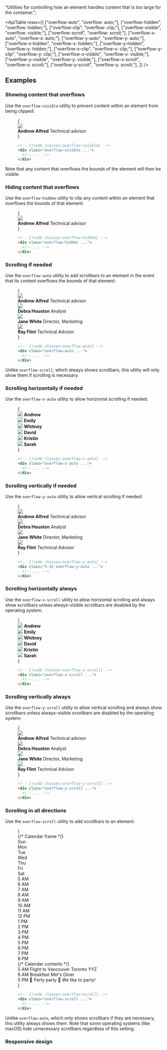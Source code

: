 

  "Utilities for controlling how an element handles content that is too large for the container.";

<ApiTable
  rows={[
    ["overflow-auto", "overflow: auto;"],
    ["overflow-hidden", "overflow: hidden;"],
    ["overflow-clip", "overflow: clip;"],
    ["overflow-visible", "overflow: visible;"],
    ["overflow-scroll", "overflow: scroll;"],
    ["overflow-x-auto", "overflow-x: auto;"],
    ["overflow-y-auto", "overflow-y: auto;"],
    ["overflow-x-hidden", "overflow-x: hidden;"],
    ["overflow-y-hidden", "overflow-y: hidden;"],
    ["overflow-x-clip", "overflow-x: clip;"],
    ["overflow-y-clip", "overflow-y: clip;"],
    ["overflow-x-visible", "overflow-x: visible;"],
    ["overflow-y-visible", "overflow-y: visible;"],
    ["overflow-x-scroll", "overflow-x: scroll;"],
    ["overflow-y-scroll", "overflow-y: scroll;"],
  ]}
/>

## Examples

### Showing content that overflows

Use the `overflow-visible` utility to prevent content within an element from being clipped:

<Figure>

<Example>
  {
    <div className="relative mx-auto flex max-w-sm items-center gap-6 overflow-visible rounded-xl bg-white shadow-lg ring-1 ring-black/5 dark:bg-gray-800">
      <img
        className="absolute -left-6 h-24 w-24 rounded-full shadow-lg"
        src="https://images.unsplash.com/photo-1501196354995-cbb51c65aaea?ixlib=rb-1.2.1&ixid=MnwxMjA3fDB8MHxwaG90by1wYWdlfHx8fGVufDB8fHx8&auto=format&fit=facearea&facepad=4&w=256&h=256&q=80"
      />
      <div className="flex flex-col py-5 pl-24">
        <strong className="text-sm font-medium text-gray-900 dark:text-gray-200">Andrew Alfred</strong>
        <span className="text-sm font-medium text-gray-500 dark:text-gray-400">Technical advisor</span>
      </div>
    </div>
  }
</Example>

```html
<!-- [!code classes:overflow-visible] -->
<div class="overflow-visible ...">
  <!-- ... -->
</div>
```

</Figure>

Note that any content that overflows the bounds of the element will then be visible.

### Hiding content that overflows

Use the `overflow-hidden` utility to clip any content within an element that overflows the bounds of that element:

<Figure>

<Example>
  {
    <div className="relative mx-auto flex max-w-sm items-center gap-6 overflow-hidden rounded-xl bg-white shadow-lg ring-1 ring-black/5 dark:bg-gray-800">
      <img
        className="absolute -left-6 h-24 w-24 rounded-full shadow-lg"
        src="https://images.unsplash.com/photo-1501196354995-cbb51c65aaea?ixlib=rb-1.2.1&ixid=MnwxMjA3fDB8MHxwaG90by1wYWdlfHx8fGVufDB8fHx8&auto=format&fit=facearea&facepad=4&w=256&h=256&q=80"
      />
      <div className="flex flex-col py-5 pl-24">
        <strong className="text-sm font-medium text-gray-900 dark:text-gray-200">Andrew Alfred</strong>
        <span className="text-sm font-medium text-gray-500 dark:text-gray-400">Technical advisor</span>
      </div>
    </div>
  }
</Example>

```html
<!-- [!code classes:overflow-hidden] -->
<div class="overflow-hidden ...">
  <!-- ... -->
</div>
```

</Figure>

### Scrolling if needed

Use the `overflow-auto` utility to add scrollbars to an element in the event that its content overflows the bounds of that element:

<Figure hint="Scroll vertically">

<Example>
  {
    <div className="relative mx-auto flex h-72 max-w-sm flex-col divide-y divide-gray-200 overflow-auto rounded-xl bg-white shadow-lg ring-1 ring-black/5 dark:divide-gray-200/5 dark:bg-gray-800">
      <div className="flex items-center gap-4 p-4">
        <img
          className="h-12 w-12 rounded-full"
          src="https://images.unsplash.com/photo-1501196354995-cbb51c65aaea?ixlib=rb-1.2.1&ixid=MnwxMjA3fDB8MHxwaG90by1wYWdlfHx8fGVufDB8fHx8&auto=format&fit=facearea&facepad=4&w=256&h=256&q=80"
        />
        <div className="flex flex-col">
          <strong className="text-sm font-medium text-gray-900 dark:text-gray-200">Andrew Alfred</strong>
          <span className="text-sm font-medium text-gray-500 dark:text-gray-400">Technical advisor</span>
        </div>
      </div>
      <div className="flex items-center gap-4 p-4">
        <img
          className="h-12 w-12 rounded-full"
          src="https://images.unsplash.com/photo-1531123897727-8f129e1688ce?ixlib=rb-1.2.1&ixid=MnwxMjA3fDB8MHxwaG90by1wYWdlfHx8fGVufDB8fHx8&auto=format&fit=facearea&facepad=4&w=256&h=256&q=80"
        />
        <div className="flex flex-col">
          <strong className="text-sm font-medium text-gray-900 dark:text-gray-200">Debra Houston</strong>
          <span className="text-sm font-medium text-gray-500 dark:text-gray-400">Analyst</span>
        </div>
      </div>
      <div className="flex items-center gap-4 p-4">
        <img
          className="h-12 w-12 rounded-full"
          src="https://images.unsplash.com/photo-1517841905240-472988babdf9?ixlib=rb-1.2.1&ixid=MnwxMjA3fDB8MHxwaG90by1wYWdlfHx8fGVufDB8fHx8&auto=format&fit=facearea&facepad=4&w=256&h=256&q=80"
        />
        <div className="flex flex-col">
          <strong className="text-sm font-medium text-gray-900 dark:text-gray-200">Jane White</strong>
          <span className="text-sm font-medium text-gray-500 dark:text-gray-400">Director, Marketing</span>
        </div>
      </div>
      <div className="flex items-center gap-4 p-4">
        <img
          className="h-12 w-12 rounded-full"
          src="https://images.unsplash.com/photo-1531427186611-ecfd6d936c79?ixlib=rb-1.2.1&ixid=MnwxMjA3fDB8MHxwaG90by1wYWdlfHx8fGVufDB8fHx8&auto=format&fit=facearea&facepad=4&w=256&h=256&q=80"
        />
        <div className="flex flex-col">
          <strong className="text-sm font-medium text-gray-900 dark:text-gray-200">Ray Flint</strong>
          <span className="text-sm font-medium text-gray-500 dark:text-gray-400">Technical Advisor</span>
        </div>
      </div>
    </div>
  }
</Example>

```html
<!-- [!code classes:overflow-auto] -->
<div class="overflow-auto ...">
  <!-- ... -->
</div>
```

</Figure>

Unlike `overflow-scroll`, which always shows scrollbars, this utility will only show them if scrolling is necessary.

### Scrolling horizontally if needed

Use the `overflow-x-auto` utility to allow horizontal scrolling if needed:

<Figure hint="Scroll horizontally">

<Example padding={false}>
  {
    <div className="mx-auto max-w-md min-w-0 bg-white shadow-xl dark:bg-gray-800">
      <div className="flex overflow-x-auto">
        <div className="flex-none px-3 py-6 first:pl-6 last:pr-6">
          <div className="flex flex-col items-center justify-center gap-3">
            <img
              className="h-18 w-18 rounded-full"
              src="https://images.unsplash.com/photo-1501196354995-cbb51c65aaea?ixlib=rb-1.2.1&ixid=MnwxMjA3fDB8MHxwaG90by1wYWdlfHx8fGVufDB8fHx8&auto=format&fit=facearea&facepad=4&w=256&h=256&q=80"
            />
            <strong className="text-xs font-medium text-gray-900 dark:text-gray-200">Andrew</strong>
          </div>
        </div>
        <div className="flex-none px-3 py-6 first:pl-6 last:pr-6">
          <div className="flex flex-col items-center justify-center gap-3">
            <img
              className="h-18 w-18 rounded-full"
              src="https://images.unsplash.com/photo-1494790108377-be9c29b29330?ixlib=rb-1.2.1&ixid=MnwxMjA3fDB8MHxwaG90by1wYWdlfHx8fGVufDB8fHx8&auto=format&fit=facearea&facepad=4&w=256&h=256&q=80"
            />
            <strong className="text-xs font-medium text-gray-900 dark:text-gray-200">Emily</strong>
          </div>
        </div>
        <div className="flex-none px-3 py-6 first:pl-6 last:pr-6">
          <div className="flex flex-col items-center justify-center gap-3">
            <img
              className="h-18 w-18 rounded-full"
              src="https://images.unsplash.com/photo-1502685104226-ee32379fefbe?ixlib=rb-1.2.1&ixid=MnwxMjA3fDB8MHxwaG90by1wYWdlfHx8fGVufDB8fHx8&auto=format&fit=facearea&facepad=4&w=256&h=256&q=80"
            />
            <strong className="text-xs font-medium text-gray-900 dark:text-gray-200">Whitney</strong>
          </div>
        </div>
        <div className="flex-none px-3 py-6 first:pl-6 last:pr-6">
          <div className="flex flex-col items-center justify-center gap-3">
            <img
              className="h-18 w-18 rounded-full"
              src="https://images.unsplash.com/photo-1519345182560-3f2917c472ef?ixlib=rb-1.2.1&ixid=MnwxMjA3fDB8MHxwaG90by1wYWdlfHx8fGVufDB8fHx8&auto=format&fit=facearea&facepad=4&w=256&h=256&q=80"
            />
            <strong className="text-xs font-medium text-gray-900 dark:text-gray-200">David</strong>
          </div>
        </div>
        <div className="flex-none px-3 py-6 first:pl-6 last:pr-6">
          <div className="flex flex-col items-center justify-center gap-3">
            <img
              className="h-18 w-18 rounded-full"
              src="https://images.unsplash.com/photo-1438761681033-6461ffad8d80?ixlib=rb-1.2.1&ixid=MnwxMjA3fDB8MHxwaG90by1wYWdlfHx8fGVufDB8fHx8&auto=format&fit=facearea&facepad=4&w=256&h=256&q=80"
            />
            <strong className="text-xs font-medium text-gray-900 dark:text-gray-200">Kristin</strong>
          </div>
        </div>
        <div className="flex-none px-3 py-6 first:pl-6 last:pr-6">
          <div className="flex flex-col items-center justify-center gap-3">
            <img
              className="h-18 w-18 rounded-full"
              src="https://images.unsplash.com/photo-1605405748313-a416a1b84491?ixlib=rb-1.2.1&ixid=MnwxMjA3fDB8MHxwaG90by1wYWdlfHx8fGVufDB8fHx8&auto=format&fit=facearea&facepad=4&w=256&h=256&q=80"
            />
            <strong className="text-xs font-medium text-gray-900 dark:text-gray-200">Sarah</strong>
          </div>
        </div>
      </div>
    </div>
  }
</Example>

```html
<!-- [!code classes:overflow-x-auto] -->
<div class="overflow-x-auto ...">
  <!-- ... -->
</div>
```

</Figure>

### Scrolling vertically if needed

Use the `overflow-y-auto` utility to allow vertical scrolling if needed:

<Figure hint="Scroll vertically">

<Example>
  {
    <div className="relative mx-auto flex h-72 max-w-sm flex-col divide-y divide-gray-200 overflow-y-auto rounded-xl bg-white shadow-lg ring-1 ring-black/5 dark:divide-gray-200/5 dark:bg-gray-800">
      <div className="flex items-center gap-4 p-4">
        <img
          className="h-12 w-12 rounded-full"
          src="https://images.unsplash.com/photo-1501196354995-cbb51c65aaea?ixlib=rb-1.2.1&ixid=MnwxMjA3fDB8MHxwaG90by1wYWdlfHx8fGVufDB8fHx8&auto=format&fit=facearea&facepad=4&w=256&h=256&q=80"
        />
        <div className="flex flex-col">
          <strong className="text-sm font-medium text-gray-900 dark:text-gray-200">Andrew Alfred</strong>
          <span className="text-sm font-medium text-gray-500 dark:text-gray-400">Technical advisor</span>
        </div>
      </div>
      <div className="flex items-center gap-4 p-4">
        <img
          className="h-12 w-12 rounded-full"
          src="https://images.unsplash.com/photo-1531123897727-8f129e1688ce?ixlib=rb-1.2.1&ixid=MnwxMjA3fDB8MHxwaG90by1wYWdlfHx8fGVufDB8fHx8&auto=format&fit=facearea&facepad=4&w=256&h=256&q=80"
        />
        <div className="flex flex-col">
          <strong className="text-sm font-medium text-gray-900 dark:text-gray-200">Debra Houston</strong>
          <span className="text-sm font-medium text-gray-500 dark:text-gray-400">Analyst</span>
        </div>
      </div>
      <div className="flex items-center gap-4 p-4">
        <img
          className="h-12 w-12 rounded-full"
          src="https://images.unsplash.com/photo-1517841905240-472988babdf9?ixlib=rb-1.2.1&ixid=MnwxMjA3fDB8MHxwaG90by1wYWdlfHx8fGVufDB8fHx8&auto=format&fit=facearea&facepad=4&w=256&h=256&q=80"
        />
        <div className="flex flex-col">
          <strong className="text-sm font-medium text-gray-900 dark:text-gray-200">Jane White</strong>
          <span className="text-sm font-medium text-gray-500 dark:text-gray-400">Director, Marketing</span>
        </div>
      </div>
      <div className="flex items-center gap-4 p-4">
        <img
          className="h-12 w-12 rounded-full"
          src="https://images.unsplash.com/photo-1531427186611-ecfd6d936c79?ixlib=rb-1.2.1&ixid=MnwxMjA3fDB8MHxwaG90by1wYWdlfHx8fGVufDB8fHx8&auto=format&fit=facearea&facepad=4&w=256&h=256&q=80"
        />
        <div className="flex flex-col">
          <strong className="text-sm font-medium text-gray-900 dark:text-gray-200">Ray Flint</strong>
          <span className="text-sm font-medium text-gray-500 dark:text-gray-400">Technical Advisor</span>
        </div>
      </div>
    </div>
  }
</Example>

```html
<!-- [!code classes:overflow-y-auto] -->
<div class="h-32 overflow-y-auto ...">
  <!-- ... -->
</div>
```

</Figure>

### Scrolling horizontally always

Use the `overflow-x-scroll` utility to allow horizontal scrolling and always show scrollbars unless always-visible scrollbars are disabled by the operating system:

<Figure hint="Scroll horizontally">

<Example padding={false}>
  {
    <div className="mx-auto max-w-md min-w-0 bg-white shadow-xl dark:bg-gray-800">
      <div className="flex overflow-x-scroll">
        <div className="flex-none px-3 py-6 first:pl-6 last:pr-6">
          <div className="flex flex-col items-center justify-center gap-3">
            <img
              className="h-18 w-18 rounded-full"
              src="https://images.unsplash.com/photo-1501196354995-cbb51c65aaea?ixlib=rb-1.2.1&ixid=MnwxMjA3fDB8MHxwaG90by1wYWdlfHx8fGVufDB8fHx8&auto=format&fit=facearea&facepad=4&w=256&h=256&q=80"
            />
            <strong className="text-xs font-medium text-gray-900 dark:text-gray-200">Andrew</strong>
          </div>
        </div>
        <div className="flex-none px-3 py-6 first:pl-6 last:pr-6">
          <div className="flex flex-col items-center justify-center gap-3">
            <img
              className="h-18 w-18 rounded-full"
              src="https://images.unsplash.com/photo-1494790108377-be9c29b29330?ixlib=rb-1.2.1&ixid=MnwxMjA3fDB8MHxwaG90by1wYWdlfHx8fGVufDB8fHx8&auto=format&fit=facearea&facepad=4&w=256&h=256&q=80"
            />
            <strong className="text-xs font-medium text-gray-900 dark:text-gray-200">Emily</strong>
          </div>
        </div>
        <div className="flex-none px-3 py-6 first:pl-6 last:pr-6">
          <div className="flex flex-col items-center justify-center gap-3">
            <img
              className="h-18 w-18 rounded-full"
              src="https://images.unsplash.com/photo-1502685104226-ee32379fefbe?ixlib=rb-1.2.1&ixid=MnwxMjA3fDB8MHxwaG90by1wYWdlfHx8fGVufDB8fHx8&auto=format&fit=facearea&facepad=4&w=256&h=256&q=80"
            />
            <strong className="text-xs font-medium text-gray-900 dark:text-gray-200">Whitney</strong>
          </div>
        </div>
        <div className="flex-none px-3 py-6 first:pl-6 last:pr-6">
          <div className="flex flex-col items-center justify-center gap-3">
            <img
              className="h-18 w-18 rounded-full"
              src="https://images.unsplash.com/photo-1519345182560-3f2917c472ef?ixlib=rb-1.2.1&ixid=MnwxMjA3fDB8MHxwaG90by1wYWdlfHx8fGVufDB8fHx8&auto=format&fit=facearea&facepad=4&w=256&h=256&q=80"
            />
            <strong className="text-xs font-medium text-gray-900 dark:text-gray-200">David</strong>
          </div>
        </div>
        <div className="flex-none px-3 py-6 first:pl-6 last:pr-6">
          <div className="flex flex-col items-center justify-center gap-3">
            <img
              className="h-18 w-18 rounded-full"
              src="https://images.unsplash.com/photo-1438761681033-6461ffad8d80?ixlib=rb-1.2.1&ixid=MnwxMjA3fDB8MHxwaG90by1wYWdlfHx8fGVufDB8fHx8&auto=format&fit=facearea&facepad=4&w=256&h=256&q=80"
            />
            <strong className="text-xs font-medium text-gray-900 dark:text-gray-200">Kristin</strong>
          </div>
        </div>
        <div className="flex-none px-3 py-6 first:pl-6 last:pr-6">
          <div className="flex flex-col items-center justify-center gap-3">
            <img
              className="h-18 w-18 rounded-full"
              src="https://images.unsplash.com/photo-1605405748313-a416a1b84491?ixlib=rb-1.2.1&ixid=MnwxMjA3fDB8MHxwaG90by1wYWdlfHx8fGVufDB8fHx8&auto=format&fit=facearea&facepad=4&w=256&h=256&q=80"
            />
            <strong className="text-xs font-medium text-gray-900 dark:text-gray-200">Sarah</strong>
          </div>
        </div>
      </div>
    </div>
  }
</Example>

```html
<!-- [!code classes:overflow-x-scroll] -->
<div class="overflow-x-scroll ...">
  <!-- ... -->
</div>
```

</Figure>

### Scrolling vertically always

Use the `overflow-y-scroll` utility to allow vertical scrolling and always show scrollbars unless always-visible scrollbars are disabled by the operating system:

<Figure hint="Scroll vertically">

<Example>
  {
    <div className="relative mx-auto flex h-72 max-w-sm flex-col divide-y divide-gray-200 overflow-y-scroll rounded-xl bg-white shadow-lg ring-1 ring-black/5 dark:divide-gray-200/5 dark:bg-gray-800">
      <div className="flex items-center gap-4 p-4">
        <img
          className="h-12 w-12 rounded-full"
          src="https://images.unsplash.com/photo-1501196354995-cbb51c65aaea?ixlib=rb-1.2.1&ixid=MnwxMjA3fDB8MHxwaG90by1wYWdlfHx8fGVufDB8fHx8&auto=format&fit=facearea&facepad=4&w=256&h=256&q=80"
        />
        <div className="flex flex-col">
          <strong className="text-sm font-medium text-gray-900 dark:text-gray-200">Andrew Alfred</strong>
          <span className="text-sm font-medium text-gray-500 dark:text-gray-400">Technical advisor</span>
        </div>
      </div>
      <div className="flex items-center gap-4 p-4">
        <img
          className="h-12 w-12 rounded-full"
          src="https://images.unsplash.com/photo-1531123897727-8f129e1688ce?ixlib=rb-1.2.1&ixid=MnwxMjA3fDB8MHxwaG90by1wYWdlfHx8fGVufDB8fHx8&auto=format&fit=facearea&facepad=4&w=256&h=256&q=80"
        />
        <div className="flex flex-col">
          <strong className="text-sm font-medium text-gray-900 dark:text-gray-200">Debra Houston</strong>
          <span className="text-sm font-medium text-gray-500 dark:text-gray-400">Analyst</span>
        </div>
      </div>
      <div className="flex items-center gap-4 p-4">
        <img
          className="h-12 w-12 rounded-full"
          src="https://images.unsplash.com/photo-1517841905240-472988babdf9?ixlib=rb-1.2.1&ixid=MnwxMjA3fDB8MHxwaG90by1wYWdlfHx8fGVufDB8fHx8&auto=format&fit=facearea&facepad=4&w=256&h=256&q=80"
        />
        <div className="flex flex-col">
          <strong className="text-sm font-medium text-gray-900 dark:text-gray-200">Jane White</strong>
          <span className="text-sm font-medium text-gray-500 dark:text-gray-400">Director, Marketing</span>
        </div>
      </div>
      <div className="flex items-center gap-4 p-4">
        <img
          className="h-12 w-12 rounded-full"
          src="https://images.unsplash.com/photo-1531427186611-ecfd6d936c79?ixlib=rb-1.2.1&ixid=MnwxMjA3fDB8MHxwaG90by1wYWdlfHx8fGVufDB8fHx8&auto=format&fit=facearea&facepad=4&w=256&h=256&q=80"
        />
        <div className="flex flex-col">
          <strong className="text-sm font-medium text-gray-900 dark:text-gray-200">Ray Flint</strong>
          <span className="text-sm font-medium text-gray-500 dark:text-gray-400">Technical Advisor</span>
        </div>
      </div>
    </div>
  }
</Example>

```html
<!-- [!code classes:overflow-y-scroll] -->
<div class="overflow-y-scroll ...">
  <!-- ... -->
</div>
```

</Figure>

### Scrolling in all directions

Use the `overflow-scroll` utility to add scrollbars to an element:

<Figure hint="Scroll vertically and horizontally">

<Example padding={false}>
  {
    <div className="overflow-hidden dark:bg-gray-800">
      <div className="grid max-h-90 grid-cols-[70px_repeat(7,150px)] grid-rows-[auto_repeat(16,50px)] overflow-scroll">
        {/* Calendar frame */}
        <div className="sticky top-0 z-10 col-start-1 row-start-1 border-b border-gray-100 bg-white bg-clip-padding py-2 text-sm font-medium text-gray-900 dark:border-black/10 dark:bg-gradient-to-b dark:from-gray-600 dark:to-gray-700 dark:text-gray-200"></div>
        <div className="sticky top-0 z-10 col-start-2 row-start-1 border-b border-gray-100 bg-white bg-clip-padding py-2 text-center text-sm font-medium text-gray-900 dark:border-black/10 dark:bg-gradient-to-b dark:from-gray-600 dark:to-gray-700 dark:text-gray-200">
          Sun
        </div>
        <div className="sticky top-0 z-10 col-start-3 row-start-1 border-b border-gray-100 bg-white bg-clip-padding py-2 text-center text-sm font-medium text-gray-900 dark:border-black/10 dark:bg-gradient-to-b dark:from-gray-600 dark:to-gray-700 dark:text-gray-200">
          Mon
        </div>
        <div className="sticky top-0 z-10 col-start-4 row-start-1 border-b border-gray-100 bg-white bg-clip-padding py-2 text-center text-sm font-medium text-gray-900 dark:border-black/10 dark:bg-gradient-to-b dark:from-gray-600 dark:to-gray-700 dark:text-gray-200">
          Tue
        </div>
        <div className="sticky top-0 z-10 col-start-5 row-start-1 border-b border-gray-100 bg-white bg-clip-padding py-2 text-center text-sm font-medium text-gray-900 dark:border-black/10 dark:bg-gradient-to-b dark:from-gray-600 dark:to-gray-700 dark:text-gray-200">
          Wed
        </div>
        <div className="sticky top-0 z-10 col-start-6 row-start-1 border-b border-gray-100 bg-white bg-clip-padding py-2 text-center text-sm font-medium text-gray-900 dark:border-black/10 dark:bg-gradient-to-b dark:from-gray-600 dark:to-gray-700 dark:text-gray-200">
          Thu
        </div>
        <div className="sticky top-0 z-10 col-start-7 row-start-1 border-b border-gray-100 bg-white bg-clip-padding py-2 text-center text-sm font-medium text-gray-900 dark:border-black/10 dark:bg-gradient-to-b dark:from-gray-600 dark:to-gray-700 dark:text-gray-200">
          Fri
        </div>
        <div className="sticky top-0 z-10 col-start-8 row-start-1 border-b border-gray-100 bg-white bg-clip-padding py-2 text-center text-sm font-medium text-gray-900 dark:border-black/10 dark:bg-gradient-to-b dark:from-gray-600 dark:to-gray-700 dark:text-gray-200">
          Sat
        </div>
        <div className="sticky left-0 col-start-1 row-start-2 border-r border-gray-100 bg-white p-1.5 text-right text-xs font-medium text-gray-400 uppercase dark:border-gray-200/5 dark:bg-gray-800">
          5 AM
        </div>
        <div className="col-start-2 row-start-2 border-r border-b border-gray-100 dark:border-gray-200/5"></div>
        <div className="col-start-3 row-start-2 border-r border-b border-gray-100 dark:border-gray-200/5"></div>
        <div className="col-start-4 row-start-2 border-r border-b border-gray-100 dark:border-gray-200/5"></div>
        <div className="col-start-5 row-start-2 border-r border-b border-gray-100 dark:border-gray-200/5"></div>
        <div className="col-start-6 row-start-2 border-r border-b border-gray-100 dark:border-gray-200/5"></div>
        <div className="col-start-7 row-start-2 border-r border-b border-gray-100 dark:border-gray-200/5"></div>
        <div className="col-start-8 row-start-2 border-b border-gray-100 dark:border-gray-200/5"></div>
        <div className="sticky left-0 col-start-1 row-start-3 border-r border-gray-100 bg-white p-1.5 text-right text-xs font-medium text-gray-400 uppercase dark:border-gray-200/5 dark:bg-gray-800">
          6 AM
        </div>
        <div className="col-start-2 row-start-3 border-r border-b border-gray-100 dark:border-gray-200/5"></div>
        <div className="col-start-3 row-start-3 border-r border-b border-gray-100 dark:border-gray-200/5"></div>
        <div className="col-start-4 row-start-3 border-r border-b border-gray-100 dark:border-gray-200/5"></div>
        <div className="col-start-5 row-start-3 border-r border-b border-gray-100 dark:border-gray-200/5"></div>
        <div className="col-start-6 row-start-3 border-r border-b border-gray-100 dark:border-gray-200/5"></div>
        <div className="col-start-7 row-start-3 border-r border-b border-gray-100 dark:border-gray-200/5"></div>
        <div className="col-start-8 row-start-3 border-b border-gray-100 dark:border-gray-200/5"></div>
        <div className="sticky left-0 col-start-1 row-start-4 border-r border-gray-100 bg-white p-1.5 text-right text-xs font-medium text-gray-400 uppercase dark:border-gray-200/5 dark:bg-gray-800">
          7 AM
        </div>
        <div className="col-start-2 row-start-4 border-r border-b border-gray-100 dark:border-gray-200/5"></div>
        <div className="col-start-3 row-start-4 border-r border-b border-gray-100 dark:border-gray-200/5"></div>
        <div className="col-start-4 row-start-4 border-r border-b border-gray-100 dark:border-gray-200/5"></div>
        <div className="col-start-5 row-start-4 border-r border-b border-gray-100 dark:border-gray-200/5"></div>
        <div className="col-start-6 row-start-4 border-r border-b border-gray-100 dark:border-gray-200/5"></div>
        <div className="col-start-7 row-start-4 border-r border-b border-gray-100 dark:border-gray-200/5"></div>
        <div className="col-start-8 row-start-4 border-b border-gray-100 dark:border-gray-200/5"></div>
        <div className="sticky left-0 col-start-1 row-start-5 border-r border-gray-100 bg-white p-1.5 text-right text-xs font-medium text-gray-400 uppercase dark:border-gray-200/5 dark:bg-gray-800">
          8 AM
        </div>
        <div className="col-start-2 row-start-5 border-r border-b border-gray-100 dark:border-gray-200/5"></div>
        <div className="col-start-3 row-start-5 border-r border-b border-gray-100 dark:border-gray-200/5"></div>
        <div className="col-start-4 row-start-5 border-r border-b border-gray-100 dark:border-gray-200/5"></div>
        <div className="col-start-5 row-start-5 border-r border-b border-gray-100 dark:border-gray-200/5"></div>
        <div className="col-start-6 row-start-5 border-r border-b border-gray-100 dark:border-gray-200/5"></div>
        <div className="col-start-7 row-start-5 border-r border-b border-gray-100 dark:border-gray-200/5"></div>
        <div className="col-start-8 row-start-5 border-b border-gray-100 dark:border-gray-200/5"></div>
        <div className="sticky left-0 col-start-1 row-start-6 border-r border-gray-100 bg-white p-1.5 text-right text-xs font-medium text-gray-400 uppercase dark:border-gray-200/5 dark:bg-gray-800">
          9 AM
        </div>
        <div className="col-start-2 row-start-6 border-r border-b border-gray-100 dark:border-gray-200/5"></div>
        <div className="col-start-3 row-start-6 border-r border-b border-gray-100 dark:border-gray-200/5"></div>
        <div className="col-start-4 row-start-6 border-r border-b border-gray-100 dark:border-gray-200/5"></div>
        <div className="col-start-5 row-start-6 border-r border-b border-gray-100 dark:border-gray-200/5"></div>
        <div className="col-start-6 row-start-6 border-r border-b border-gray-100 dark:border-gray-200/5"></div>
        <div className="col-start-7 row-start-6 border-r border-b border-gray-100 dark:border-gray-200/5"></div>
        <div className="col-start-8 row-start-6 border-b border-gray-100 dark:border-gray-200/5"></div>
        <div className="sticky left-0 col-start-1 row-start-7 border-r border-gray-100 bg-white p-1.5 text-right text-xs font-medium text-gray-400 uppercase dark:border-gray-200/5 dark:bg-gray-800">
          10 AM
        </div>
        <div className="col-start-2 row-start-7 border-r border-b border-gray-100 dark:border-gray-200/5"></div>
        <div className="col-start-3 row-start-7 border-r border-b border-gray-100 dark:border-gray-200/5"></div>
        <div className="col-start-4 row-start-7 border-r border-b border-gray-100 dark:border-gray-200/5"></div>
        <div className="col-start-5 row-start-7 border-r border-b border-gray-100 dark:border-gray-200/5"></div>
        <div className="col-start-6 row-start-7 border-r border-b border-gray-100 dark:border-gray-200/5"></div>
        <div className="col-start-7 row-start-7 border-r border-b border-gray-100 dark:border-gray-200/5"></div>
        <div className="col-start-8 row-start-7 border-b border-gray-100 dark:border-gray-200/5"></div>
        <div className="sticky left-0 col-start-1 row-start-8 border-r border-gray-100 bg-white p-1.5 text-right text-xs font-medium text-gray-400 uppercase dark:border-gray-200/5 dark:bg-gray-800">
          11 AM
        </div>
        <div className="col-start-2 row-start-8 border-r border-b border-gray-100 dark:border-gray-200/5"></div>
        <div className="col-start-3 row-start-8 border-r border-b border-gray-100 dark:border-gray-200/5"></div>
        <div className="col-start-4 row-start-8 border-r border-b border-gray-100 dark:border-gray-200/5"></div>
        <div className="col-start-5 row-start-8 border-r border-b border-gray-100 dark:border-gray-200/5"></div>
        <div className="col-start-6 row-start-8 border-r border-b border-gray-100 dark:border-gray-200/5"></div>
        <div className="col-start-7 row-start-8 border-r border-b border-gray-100 dark:border-gray-200/5"></div>
        <div className="col-start-8 row-start-8 border-b border-gray-100 dark:border-gray-200/5"></div>
        <div className="sticky left-0 col-start-1 row-start-9 border-r border-gray-100 bg-white p-1.5 text-right text-xs font-medium text-gray-400 uppercase dark:border-gray-200/5 dark:bg-gray-800">
          12 PM
        </div>
        <div className="col-start-2 row-start-9 border-r border-b border-gray-100 dark:border-gray-200/5"></div>
        <div className="col-start-3 row-start-9 border-r border-b border-gray-100 dark:border-gray-200/5"></div>
        <div className="col-start-4 row-start-9 border-r border-b border-gray-100 dark:border-gray-200/5"></div>
        <div className="col-start-5 row-start-9 border-r border-b border-gray-100 dark:border-gray-200/5"></div>
        <div className="col-start-6 row-start-9 border-r border-b border-gray-100 dark:border-gray-200/5"></div>
        <div className="col-start-7 row-start-9 border-r border-b border-gray-100 dark:border-gray-200/5"></div>
        <div className="col-start-8 row-start-9 border-b border-gray-100 dark:border-gray-200/5"></div>
        <div className="sticky left-0 col-start-1 row-start-10 border-r border-gray-100 bg-white p-1.5 text-right text-xs font-medium text-gray-400 uppercase dark:border-gray-200/5 dark:bg-gray-800">
          1 PM
        </div>
        <div className="col-start-2 row-start-10 border-r border-b border-gray-100 dark:border-gray-200/5"></div>
        <div className="col-start-3 row-start-10 border-r border-b border-gray-100 dark:border-gray-200/5"></div>
        <div className="col-start-4 row-start-10 border-r border-b border-gray-100 dark:border-gray-200/5"></div>
        <div className="col-start-5 row-start-10 border-r border-b border-gray-100 dark:border-gray-200/5"></div>
        <div className="col-start-6 row-start-10 border-r border-b border-gray-100 dark:border-gray-200/5"></div>
        <div className="col-start-7 row-start-10 border-r border-b border-gray-100 dark:border-gray-200/5"></div>
        <div className="col-start-8 row-start-10 border-b border-gray-100 dark:border-gray-200/5"></div>
        <div className="sticky left-0 col-start-1 row-start-11 border-r border-gray-100 bg-white p-1.5 text-right text-xs font-medium text-gray-400 uppercase dark:border-gray-200/5 dark:bg-gray-800">
          2 PM
        </div>
        <div className="col-start-2 row-start-11 border-r border-b border-gray-100 dark:border-gray-200/5"></div>
        <div className="col-start-3 row-start-11 border-r border-b border-gray-100 dark:border-gray-200/5"></div>
        <div className="col-start-4 row-start-11 border-r border-b border-gray-100 dark:border-gray-200/5"></div>
        <div className="col-start-5 row-start-11 border-r border-b border-gray-100 dark:border-gray-200/5"></div>
        <div className="col-start-6 row-start-11 border-r border-b border-gray-100 dark:border-gray-200/5"></div>
        <div className="col-start-7 row-start-11 border-r border-b border-gray-100 dark:border-gray-200/5"></div>
        <div className="col-start-8 row-start-11 border-b border-gray-100 dark:border-gray-200/5"></div>
        <div className="sticky left-0 col-start-1 row-start-12 border-r border-gray-100 bg-white p-1.5 text-right text-xs font-medium text-gray-400 uppercase dark:border-gray-200/5 dark:bg-gray-800">
          3 PM
        </div>
        <div className="col-start-2 row-start-12 border-r border-b border-gray-100 dark:border-gray-200/5"></div>
        <div className="col-start-3 row-start-12 border-r border-b border-gray-100 dark:border-gray-200/5"></div>
        <div className="col-start-4 row-start-12 border-r border-b border-gray-100 dark:border-gray-200/5"></div>
        <div className="col-start-5 row-start-12 border-r border-b border-gray-100 dark:border-gray-200/5"></div>
        <div className="col-start-6 row-start-12 border-r border-b border-gray-100 dark:border-gray-200/5"></div>
        <div className="col-start-7 row-start-12 border-r border-b border-gray-100 dark:border-gray-200/5"></div>
        <div className="col-start-8 row-start-12 border-b border-gray-100 dark:border-gray-200/5"></div>
        <div className="sticky left-0 col-start-1 row-start-13 border-r border-gray-100 bg-white p-1.5 text-right text-xs font-medium text-gray-400 uppercase dark:border-gray-200/5 dark:bg-gray-800">
          4 PM
        </div>
        <div className="col-start-2 row-start-13 border-r border-b border-gray-100 dark:border-gray-200/5"></div>
        <div className="col-start-3 row-start-13 border-r border-b border-gray-100 dark:border-gray-200/5"></div>
        <div className="col-start-4 row-start-13 border-r border-b border-gray-100 dark:border-gray-200/5"></div>
        <div className="col-start-5 row-start-13 border-r border-b border-gray-100 dark:border-gray-200/5"></div>
        <div className="col-start-6 row-start-13 border-r border-b border-gray-100 dark:border-gray-200/5"></div>
        <div className="col-start-7 row-start-13 border-r border-b border-gray-100 dark:border-gray-200/5"></div>
        <div className="col-start-8 row-start-13 border-b border-gray-100 dark:border-gray-200/5"></div>
        <div className="sticky left-0 col-start-1 row-start-14 border-r border-gray-100 bg-white p-1.5 text-right text-xs font-medium text-gray-400 uppercase dark:border-gray-200/5 dark:bg-gray-800">
          5 PM
        </div>
        <div className="col-start-2 row-start-14 border-r border-b border-gray-100 dark:border-gray-200/5"></div>
        <div className="col-start-3 row-start-14 border-r border-b border-gray-100 dark:border-gray-200/5"></div>
        <div className="col-start-4 row-start-14 border-r border-b border-gray-100 dark:border-gray-200/5"></div>
        <div className="col-start-5 row-start-14 border-r border-b border-gray-100 dark:border-gray-200/5"></div>
        <div className="col-start-6 row-start-14 border-r border-b border-gray-100 dark:border-gray-200/5"></div>
        <div className="col-start-7 row-start-14 border-r border-b border-gray-100 dark:border-gray-200/5"></div>
        <div className="col-start-8 row-start-14 border-b border-gray-100 dark:border-gray-200/5"></div>
        <div className="sticky left-0 col-start-1 row-start-15 border-r border-gray-100 bg-white p-1.5 text-right text-xs font-medium text-gray-400 uppercase dark:border-gray-200/5 dark:bg-gray-800">
          6 PM
        </div>
        <div className="col-start-2 row-start-15 border-r border-b border-gray-100 dark:border-gray-200/5"></div>
        <div className="col-start-3 row-start-15 border-r border-b border-gray-100 dark:border-gray-200/5"></div>
        <div className="col-start-4 row-start-15 border-r border-b border-gray-100 dark:border-gray-200/5"></div>
        <div className="col-start-5 row-start-15 border-r border-b border-gray-100 dark:border-gray-200/5"></div>
        <div className="col-start-6 row-start-15 border-r border-b border-gray-100 dark:border-gray-200/5"></div>
        <div className="col-start-7 row-start-15 border-r border-b border-gray-100 dark:border-gray-200/5"></div>
        <div className="col-start-8 row-start-15 border-b border-gray-100 dark:border-gray-200/5"></div>
        <div className="sticky left-0 col-start-1 row-start-16 border-r border-gray-100 bg-white p-1.5 text-right text-xs font-medium text-gray-400 uppercase dark:border-gray-200/5 dark:bg-gray-800">
          7 PM
        </div>
        <div className="col-start-2 row-start-16 border-r border-b border-gray-100 dark:border-gray-200/5"></div>
        <div className="col-start-3 row-start-16 border-r border-b border-gray-100 dark:border-gray-200/5"></div>
        <div className="col-start-4 row-start-16 border-r border-b border-gray-100 dark:border-gray-200/5"></div>
        <div className="col-start-5 row-start-16 border-r border-b border-gray-100 dark:border-gray-200/5"></div>
        <div className="col-start-6 row-start-16 border-r border-b border-gray-100 dark:border-gray-200/5"></div>
        <div className="col-start-7 row-start-16 border-r border-b border-gray-100 dark:border-gray-200/5"></div>
        <div className="col-start-8 row-start-16 border-b border-gray-100 dark:border-gray-200/5"></div>
        <div className="sticky left-0 col-start-1 row-start-17 border-r border-gray-100 bg-white p-1.5 text-right text-xs font-medium text-gray-400 uppercase dark:border-gray-200/5 dark:bg-gray-800">
          8 PM
        </div>
        <div className="col-start-2 row-start-17 border-r border-gray-100 dark:border-gray-200/5"></div>
        <div className="col-start-3 row-start-17 border-r border-gray-100 dark:border-gray-200/5"></div>
        <div className="col-start-4 row-start-17 border-r border-gray-100 dark:border-gray-200/5"></div>
        <div className="col-start-5 row-start-17 border-r border-gray-100 dark:border-gray-200/5"></div>
        <div className="col-start-6 row-start-17 border-r border-gray-100 dark:border-gray-200/5"></div>
        <div className="col-start-7 row-start-17 border-r border-gray-100 dark:border-gray-200/5"></div>
        <div className="col-start-8 row-start-17"></div>
        {/* Calendar contents */}
        <div className="col-start-3 row-span-4 row-start-2 m-1 flex flex-col rounded-lg border border-blue-700/10 bg-blue-400/20 p-1 dark:border-sky-500 dark:bg-sky-600/50">
          <span className="text-xs text-blue-600 dark:text-sky-100">5 AM</span>
          <span className="text-xs font-medium text-blue-600 dark:text-sky-100">Flight to Vancouver</span>
          <span className="text-xs text-blue-600 dark:text-sky-100">Toronto YYZ</span>
        </div>
        <div className="col-start-4 row-span-4 row-start-3 m-1 flex flex-col rounded-lg border border-purple-700/10 bg-purple-400/20 p-1 dark:border-fuchsia-500 dark:bg-fuchsia-600/50">
          <span className="text-xs text-purple-600 dark:text-fuchsia-100">6 AM</span>
          <span className="text-xs font-medium text-purple-600 dark:text-fuchsia-100">Breakfast</span>
          <span className="text-xs text-purple-600 dark:text-fuchsia-100">Mel's Diner</span>
        </div>
        <div className="col-start-7 row-span-3 row-start-14 m-1 flex flex-col rounded-lg border border-pink-700/10 bg-pink-400/20 p-1 dark:border-indigo-500 dark:bg-indigo-600/50">
          <span className="text-xs text-pink-600 dark:text-indigo-100">5 PM</span>
          <span className="text-xs font-medium text-pink-600 dark:text-indigo-100">🎉 Party party 🎉</span>
          <span className="text-xs text-pink-600 dark:text-indigo-100">We like to party!</span>
        </div>
      </div>
    </div>
  }
</Example>

```html
<!-- [!code classes:overflow-scroll] -->
<div class="overflow-scroll ...">
  <!-- ... -->
</div>
```

</Figure>

Unlike `overflow-auto`, which only shows scrollbars if they are necessary, this utility always shows them. Note that some operating systems (like macOS) hide unnecessary scrollbars regardless of this setting.

### Responsive design

<ResponsiveDesign property="overflow" defaultClass="overflow-auto" featuredClass="overflow-scroll" />




